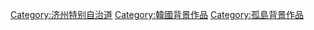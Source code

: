 {{韓國行政區劃分類導航|背景作品}}

[[Category:济州特别自治道|Category:济州特别自治道]]
[[Category:韓國背景作品|Category:韓國背景作品]]
[[Category:孤島背景作品|Category:孤島背景作品]]